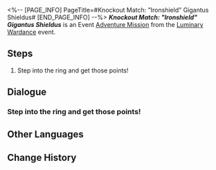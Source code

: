 <%-- [PAGE_INFO]
PageTitle=#Knockout Match: "Ironshield" Gigantus Shieldus#
[END_PAGE_INFO] --%>
{{Stub|Dialogue.}}
{{Mission Infobox
|id            = 8025133
|title         = 
|image         = <!--Mission Knockout Match "Ironshield" Gigantus Shieldus.png-->
|type          = Adventure
|event_name    = Luminary Wardance
|chapter       = Luminary Wardance
|requirements  = {{subst:void|<!--Unknown: {"Type":"Manual"}-->}}
|summary       = <!--official mission summary from Fate's Atlas-->
|characters    = Carmella; Luka; Trailblazer
|startLocation = [[The Xianzhou Luofu]] - [[Skysplitter]]
|world         = The Xianzhou Luofu
|area          = Skysplitter
|prev          = 
|next          = Even When Cheers Fade: Chapter 1
|rewards       = Wardance Sword Badge*5
}}
'''''Knockout Match: "Ironshield" Gigantus Shieldus''''' is an Event [[Adventure Mission]] from the [[Luminary Wardance]] event.

==Steps==
# Step into the ring and get those points!

<!--
==Gameplay Notes==

--><!--
==Trial Character==

-->
==Dialogue==
{{Stub Dialogue}}
===Step into the ring and get those points!{{subst:void|<!--802513301-->}}===
{{Mission Description|type=adventure|location=Skysplitter|The rules of the Knockout Matches are easy &mdash; Just defeat opponents and win points<br />Contestant Luka just needs to do three things: Win, win, and keep winning!}}
{{Dialogue Start}}
:{{tx}}
{{Dialogue End}}

==Other Languages==
{{Other Languages
|en   = Knockout Match: "Ironshield" Gigantus Shieldus
|zhs  = 叩关赛•「铁盾」顿派菲昌英
|zht  = 叩關賽•「鐵盾」頓派菲昌英
|ja   = 予選・「鉄盾」タテメ・チャカタ
|ko   = 예선전•「무쇠 방패」 댄댄헨뱅풰
|es   = Combate de cualificación: Escudus Gigantus, el "escudo de hierro"
|fr   = Match de qualification&nbsp;: Bouclius Gigantus, «&nbsp;Bouclier de fer&nbsp;»
|ru   = Отборочный матч - Железный щит Заслонус Колоссус
|th   = รอบคัดเลือก: "โล่เหล็ก" โหลณั่นแฆ็งฝุดๆ
|vi   = Giải Đấu Loại: "Khiên Sắt" Cô Sắt Khiên Kiến
|de   = Qualifikationskampf: „Eisenschild“ Gigantus Schildus
|id   = Pertandingan Knockout: "Perisai Baja" Raksasa Perisai
|pt   = Partida Eliminatória: Escudus Gigantus "Guardaferro"
}}

==Change History==
{{Change History|2.5}}
